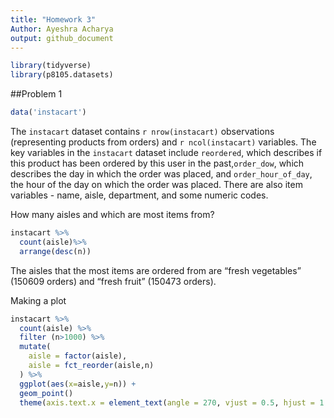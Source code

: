 ```yaml
---
title: "Homework 3"
Author: Ayeshra Acharya 
output: github_document
---
```


```r
library(tidyverse)
library(p8105.datasets)
```

##Problem 1 
```r
data('instacart')
```

The `instacart` dataset contains `r nrow(instacart)` observations (representing products from orders) and `r ncol(instacart)` variables. The key variables in the `instacart` dataset include `reordered`, which describes if this product has been ordered by this user in the past,`order_dow`, which describes the day in which the order was placed, and `order_hour_of_day`, the hour of the day on which the order was placed. There are also item variables - name, aisle, department, and some numeric codes. 

How many aisles and which are most items from?
```r
instacart %>%
  count(aisle)%>%
  arrange(desc(n))
```
The aisles that the most items are ordered from are "fresh vegetables" (150609 orders) and "fresh fruit" (150473 orders).

Making a plot 
```r
instacart %>%
  count(aisle) %>%
  filter (n>1000) %>%
  mutate(
    aisle = factor(aisle),
    aisle = fct_reorder(aisle,n)
  ) %>%
  ggplot(aes(x=aisle,y=n)) +
  geom_point()
  theme(axis.text.x = element_text(angle = 270, vjust = 0.5, hjust = 1 ))
```

